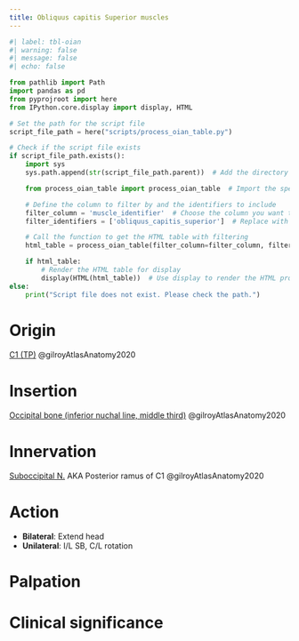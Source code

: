 ```yaml
---
title: Obliquus capitis Superior muscles
---
```


:::{layout-ncol="3"}
:::


```python
#| label: tbl-oian
#| warning: false
#| message: false
#| echo: false

from pathlib import Path
import pandas as pd
from pyprojroot import here
from IPython.core.display import display, HTML

# Set the path for the script file
script_file_path = here("scripts/process_oian_table.py")

# Check if the script file exists
if script_file_path.exists():
    import sys
    sys.path.append(str(script_file_path.parent))  # Add the directory of the script to the system path

    from process_oian_table import process_oian_table  # Import the specific function

    # Define the column to filter by and the identifiers to include
    filter_column = 'muscle_identifier'  # Choose the column you want to filter by
    filter_identifiers = ['obliquus_capitis_superior']  # Replace with actual identifiers you want to include

    # Call the function to get the HTML table with filtering
    html_table = process_oian_table(filter_column=filter_column, filter_identifiers=filter_identifiers)

    if html_table:
        # Render the HTML table for display
        display(HTML(html_table))  # Use display to render the HTML properly
else:
    print("Script file does not exist. Please check the path.")

```

# Origin {#origin}
[C1 (TP)]({{< var ref-c1-bone.transverse-process.path >}}) @gilroyAtlasAnatomy2020

# Insertion {#insertion}

[Occipital bone (inferior nuchal line, middle third)]({{< var ref-occipital-bone.path >}}) @gilroyAtlasAnatomy2020

# Innervation {#innervation}
[Suboccipital N.]({{< var ref-suboccipital-nerve.path >}}) AKA Posterior ramus of C1 @gilroyAtlasAnatomy2020


# Action {#action}

- **Bilateral**: Extend head
- **Unilateral**: I/L SB, C/L rotation

# Palpation


# Clinical significance